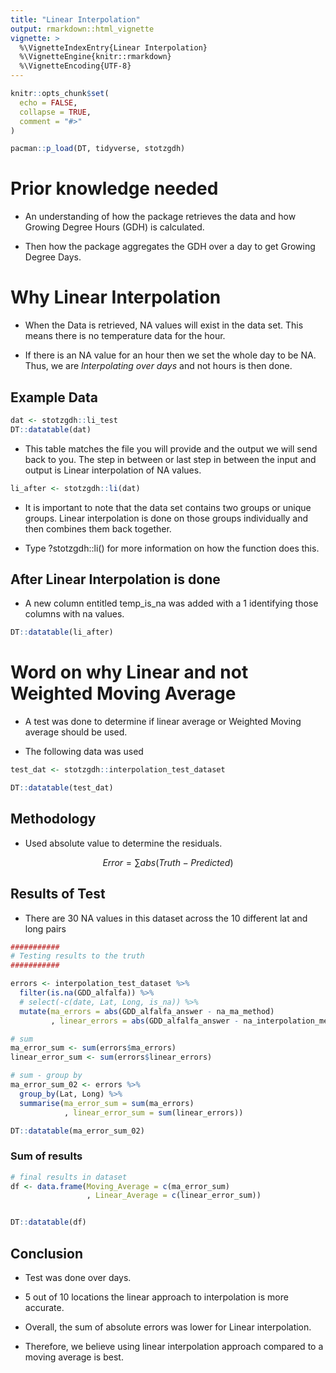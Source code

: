 ```yaml
---
title: "Linear Interpolation"
output: rmarkdown::html_vignette
vignette: >
  %\VignetteIndexEntry{Linear Interpolation}
  %\VignetteEngine{knitr::rmarkdown}
  %\VignetteEncoding{UTF-8}
---
```


```r
knitr::opts_chunk$set(
  echo = FALSE, 
  collapse = TRUE,
  comment = "#>"
)
```

```r
pacman::p_load(DT, tidyverse, stotzgdh)
```


# Prior knowledge needed

* An understanding of how the package retrieves the data and how Growing Degree Hours (GDH) is calculated. 

* Then how the package aggregates the GDH over a day to get Growing Degree Days. 

# Why Linear Interpolation

* When the Data is retrieved, NA values will exist in the data set. This means there is no temperature data for the hour. 

* If there is an NA value for an hour then we set the whole day to be NA. Thus, we are *Interpolating over days* and not hours is then done.

## Example Data

```r
dat <- stotzgdh::li_test
DT::datatable(dat)
```


* This table matches the file you will provide and the output we will send back to you. The step in between or last step in between the input and output is Linear interpolation of NA values. 

```r
li_after <- stotzgdh::li(dat)
```

* It is important to note that the data set contains two groups or unique groups. Linear interpolation is done on those groups individually and then combines them back together. 

* Type ?stotzgdh::li() for more information on how the function does this.

## After Linear Interpolation is done

* A new column entitled temp_is_na was added with a 1 identifying those columns with na values. 

```r
DT::datatable(li_after)
```


# Word on why Linear and not Weighted Moving Average

* A test was done to determine if linear average or Weighted Moving average should be used. 

* The following data was used

```r
test_dat <- stotzgdh::interpolation_test_dataset

DT::datatable(test_dat)
```

## Methodology

* Used absolute value to determine the residuals. 

$$
Error = \sum abs(Truth - Predicted)
$$

## Results of Test

* There are 30 NA values in this dataset across the 10 different lat and long pairs

```r
###########
# Testing results to the truth 
###########

errors <- interpolation_test_dataset %>% 
  filter(is.na(GDD_alfalfa)) %>% 
  # select(-c(date, Lat, Long, is_na)) %>% 
  mutate(ma_errors = abs(GDD_alfalfa_answer - na_ma_method)
         , linear_errors = abs(GDD_alfalfa_answer - na_interpolation_method))

# sum 
ma_error_sum <- sum(errors$ma_errors)
linear_error_sum <- sum(errors$linear_errors)

# sum - group by 
ma_error_sum_02 <- errors %>% 
  group_by(Lat, Long) %>% 
  summarise(ma_error_sum = sum(ma_errors)
            , linear_error_sum = sum(linear_errors))

DT::datatable(ma_error_sum_02)
```


### Sum of results


```r
# final results in dataset
df <- data.frame(Moving_Average = c(ma_error_sum)
                 , Linear_Average = c(linear_error_sum))


DT::datatable(df)
```



## Conclusion

* Test was done over days. 

* 5 out of 10 locations the linear approach to interpolation is more accurate.

* Overall, the sum of absolute errors was lower for Linear interpolation. 

* Therefore, we believe using linear interpolation approach compared to a moving average is best.
